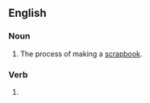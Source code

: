 ==English==

===Noun===
{{wikipedia}}
{{head|en|noun}}

# The process of making a [[scrapbook#English|scrapbook]].

===Verb===
{{head|en|verb form}}

# {{present participle of|scrapbook|lang=en|nocat=1}}